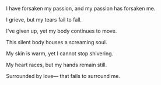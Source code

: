 I have forsaken my passion,
and my passion has forsaken me.

I grieve,
but my tears fail to fall.

I've given up,
yet my body continues to move.

This silent body
houses a screaming soul.

My skin is warm,
yet I cannot stop shivering.

My heart races,
but my hands remain still.

Surrounded by love—
that fails to surround me.